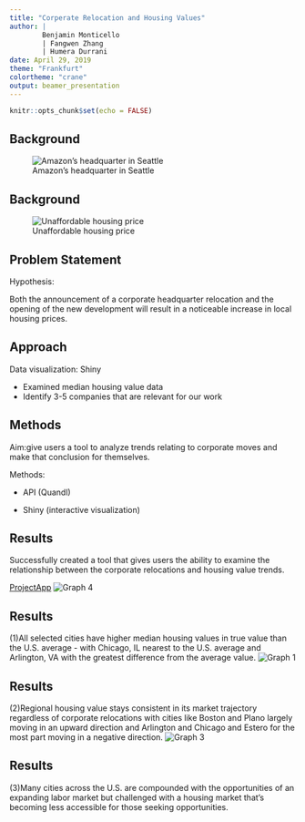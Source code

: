 ```yaml
---
title: "Corperate Relocation and Housing Values"
author: | 
        Benjamin Monticello
        | Fangwen Zhang
        | Humera Durrani
date: April 29, 2019
theme: "Frankfurt"
colortheme: "crane"
output: beamer_presentation
---
```


```r
knitr::opts_chunk$set(echo = FALSE)
```

## Background

![Amazon's headquarter in Seattle](picture/amazon.jpg)

## Background
![Unaffordable housing price](picture/House_price.jpg)

## Problem Statement

Hypothesis:

Both the announcement of a corporate headquarter relocation and the opening of the new development will result in a noticeable increase in local housing prices.  

## Approach

Data visualization: Shiny

- Examined median housing value data
- Identify 3-5 companies that are relevant for our work 

## Methods

Aim:give users a tool to analyze trends relating to corporate moves and make that conclusion for themselves.

Methods:

- API (Quandl)

- Shiny (interactive visualization)

## Results

Successfully created a tool that gives users the ability to examine the relationship between the corporate relocations and housing value trends.

[ProjectApp](https://ben-monticello.shinyapps.io/ProjectApp/)
![Graph 4](picture/graph4.jpg)

## Results
(1)All selected cities have higher median housing values in true value than the U.S. average - with Chicago, IL  nearest to the U.S. average and Arlington, VA with the greatest difference from the average value.
![Graph 1](picture/graph1.jpg)


## Results
(2)Regional housing value stays consistent in its market trajectory regardless of corporate relocations with cities like Boston and Plano largely moving in an upward direction and Arlington and Chicago and Estero for the most part moving in a negative direction.
![Graph 3](picture/graph3.jpg)

## Results
(3)Many cities across the U.S. are compounded with the opportunities of an expanding labor market but challenged with a housing market that’s becoming less accessible for those seeking opportunities. 

                                      





